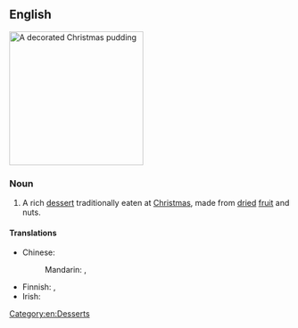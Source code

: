 ==English==
[[Image:Christmas pudding.JPG|right|240px|thumb|A decorated Christmas pudding]]
{{wikipedia}}

===Noun===
{{en-noun|~}}

# A rich [[dessert]] traditionally eaten at [[Christmas]], made from [[dried]] [[fruit]] and nuts.

====Translations====
{{trans-top|rich dessert traditionally eaten at Christmas}}
* Chinese:
*: Mandarin: {{t|cmn|聖誕布丁|sc=Hani}}, {{t|cmn|圣诞布丁|tr=shèngdàn bùdīng|sc=Hani}}
{{trans-mid}}
* Finnish: {{t+|fi|Christmas pudding}}, {{t+|fi|jouluvanukas}}
* Irish: {{t|ga|maróg Nollag|f}}
{{trans-bottom}}

[[Category:en:Desserts]]